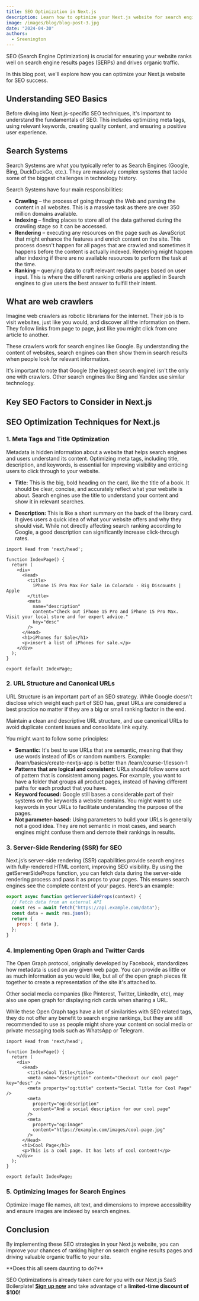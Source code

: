 ```yaml
---
title: SEO Optimization in Next.js
description: Learn how to optimize your Next.js website for search engines and improve your SEO rankings.
image: /images/blog/blog-post-3.jpg
date: "2024-04-30"
authors:
  - Sreenington
---
```


<Callout>
SEO (Search Engine Optimization) is crucial for ensuring your website ranks well on search engine results pages (SERPs) and drives organic traffic. 
</Callout>

In this blog post, we'll explore how you can optimize your Next.js website for SEO success.

## Understanding SEO Basics

Before diving into Next.js-specific SEO techniques, it's important to understand the fundamentals of SEO. This includes optimizing meta tags, using relevant keywords, creating quality content, and ensuring a positive user experience.

## Search Systems
Search Systems are what you typically refer to as Search Engines (Google, Bing, DuckDuckGo, etc.). They are massively complex systems that tackle some of the biggest challenges in technology history.

Search Systems have four main responsibilities:

- **Crawling** – the process of going through the Web and parsing the content in all websites. This is a massive task as there are over 350 million domains available.
- **Indexing** – finding places to store all of the data gathered during the crawling stage so it can be accessed.
- **Rendering** – executing any resources on the page such as JavaScript that might enhance the features and enrich content on the site. This process doesn't happen for all pages that are crawled and sometimes it happens before the content is actually indexed. Rendering might happen after indexing if there are no available resources to perform the task at the time.
- **Ranking** – querying data to craft relevant results pages based on user input. This is where the different ranking criteria are applied in Search engines to give users the best answer to fulfill their intent.

## What are web crawlers

Imagine web crawlers as robotic librarians for the internet. Their job is to visit websites, just like you would, and discover all the information on them. They follow links from page to page, just like you might click from one article to another.

These crawlers work for search engines like Google. By understanding the content of websites, search engines can then show them in search results when people look for relevant information.

It's important to note that Google (the biggest search engine) isn't the only one with crawlers. Other search engines like Bing and Yandex use similar technology.
## Key SEO Factors to Consider in Next.js

## SEO Optimization Techniques for Next.js

### 1. Meta Tags and Title Optimization

Metadata is hidden information about a website that helps search engines and users understand its content. Optimizing meta tags, including title, description, and keywords, is essential for improving visibility and enticing users to click through to your website.

- **Title:** This is the big, bold heading on the card, like the title of a book. It should be clear, concise, and accurately reflect what your website is about. Search engines use the title to understand your content and show it in relevant searches.

- **Description:**  This is like a short summary on the back of the library card. It gives users a quick idea of what your website offers and why they should visit. While not directly affecting search ranking according to Google, a good description can significantly increase click-through rates.

```tsx
import Head from 'next/head';

function IndexPage() {
  return (
    <div>
      <Head>
        <title>
          iPhone 15 Pro Max For Sale in Colorado - Big Discounts | Apple
        </title>
        <meta
          name="description"
          content="Check out iPhone 15 Pro and iPhone 15 Pro Max. Visit your local store and for expert advice."
          key="desc"
        />
      </Head>
      <h1>iPhones for Sale</h1>
      <p>insert a list of iPhones for sale.</p>
    </div>
  );
}

export default IndexPage;
```

### 2. URL Structure and Canonical URLs

URL Structure is an important part of an SEO strategy. While Google doesn't disclose which weight each part of SEO has, great URLs are considered a best practice no matter if they are a big or small ranking factor in the end.

Maintain a clean and descriptive URL structure, and use canonical URLs to avoid duplicate content issues and consolidate link equity.

You might want to follow some principles:

- **Semantic:** It's best to use URLs that are semantic, meaning that they use words instead of IDs or random numbers. Example: /learn/basics/create-nextjs-app is better than /learn/course-1/lesson-1
- **Patterns that are logical and consistent:** URLs should follow some sort of pattern that is consistent among pages. For example, you want to have a folder that groups all product pages, instead of having different paths for each product that you have.
- **Keyword focused:** Google still bases a considerable part of their systems on the keywords a website contains. You might want to use keywords in your URLs to facilitate understanding the purpose of the pages.
- **Not parameter-based:** Using parameters to build your URLs is generally not a good idea. They are not semantic in most cases, and search engines might confuse them and demote their rankings in results.

### 3. Server-Side Rendering (SSR) for SEO

Next.js’s server-side rendering (SSR) capabilities provide search engines with fully-rendered HTML content, improving SEO visibility. By using the getServerSideProps function, you can fetch data during the server-side rendering process and pass it as props to your pages. This ensures search engines see the complete content of your pages. Here’s an example:

```jsx
export async function getServerSideProps(context) {
  // Fetch data from an external API
  const res = await fetch("https://api.example.com/data");
  const data = await res.json();
  return {
    props: { data },
  };
}
```

### 4. Implementing Open Graph and Twitter Cards
The Open Graph protocol, originally developed by Facebook, standardizes how metadata is used on any given web page. You can provide as little or as much information as you would like, but all of the open graph pieces fit together to create a representation of the site it's attached to.

Other social media companies (like Pinterest, Twitter, LinkedIn, etc), may also use open graph for displaying rich cards when sharing a URL. 

While these Open Graph tags have a lot of similarities with SEO related tags, they do not offer any benefit to search engine rankings, but they are still recommended to use as people might share your content on social media or private messaging tools such as WhatsApp or Telegram.

```tsx
import Head from 'next/head';

function IndexPage() {
  return (
    <div>
      <Head>
        <title>Cool Title</title>
        <meta name="description" content="Checkout our cool page" key="desc" />
        <meta property="og:title" content="Social Title for Cool Page" />
        <meta
          property="og:description"
          content="And a social description for our cool page"
        />
        <meta
          property="og:image"
          content="https://example.com/images/cool-page.jpg"
        />
      </Head>
      <h1>Cool Page</h1>
      <p>This is a cool page. It has lots of cool content!</p>
    </div>
  );
}

export default IndexPage;
```

### 5. Optimizing Images for Search Engines

Optimize image file names, alt text, and dimensions to improve accessibility and ensure images are indexed by search engines.

## Conclusion

By implementing these SEO strategies in your Next.js website, you can improve your chances of ranking higher on search engine results pages and driving valuable organic traffic to your site.


<Callout>
**Does this all seem daunting to do?**  

SEO Optimizations is already taken care for you with our Next.js SaaS Boilerplate!  **[Sign up now](/pricing)** and take advantage of a **limited-time discount of $100!**
</Callout>